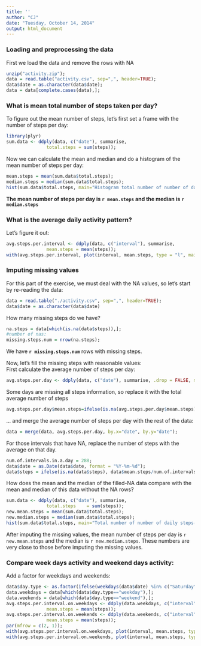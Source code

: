 ```yaml
---
title: ''
author: "CJ"
date: "Tuesday, October 14, 2014"
output: html_document
---
```


### Loading and preprocessing the data   
First we load the data and remove the rows with NA
```r
unzip("activity.zip");
data = read.table("activity.csv", sep=",", header=TRUE);  
data$date = as.character(data$date);  
data = data[complete.cases(data),];  
```  


### What is mean total number of steps taken per day?

To figure out the mean number of steps, let's first set a frame with the number of steps per day:  

```r
library(plyr)
sum.data <- ddply(data, c("date"), summarise,
               total.steps = sum(steps));
```

Now we can calculate the mean and median and do a histogram of the mean number of steps per day:  
```r
mean.steps = mean(sum.data$total.steps);
median.steps = median(sum.data$total.steps);
hist(sum.data$total.steps, main="Histogram total number of number of daily steps", xlab="daily steps", ylab="Frequency");
```

**The mean number of steps per day is `r mean.steps` and the median is `r median.steps` **



### What is the average daily activity pattern?

Let's figure it out:
```r
avg.steps.per.interval <- ddply(data, c("interval"), summarise,
               mean.steps = mean(steps));
with(avg.steps.per.interval, plot(interval, mean.steps, type = "l", main="Avg number of steps in 5-minute interval", xlab="5-minute interval", ylab="Number of steps"));
```
 

### Imputing missing values

For this part of the exercise, we must deal with the NA values, so let's start by re-reading the data:  

```r
data = read.table("./activity.csv", sep=",", header=TRUE);
data$date = as.character(data$date)
```

How many missing steps do we have?
```r
na.steps = data[which(is.na(data$steps)),];
#number of nas:
missing.steps.num = nrow(na.steps);
```
We have **`r missing.steps.num`** rows with missing steps.

Now, let's fill the missing steps with reasonable values:  
First calculate the average number of steps per day:
```r
avg.steps.per.day <- ddply(data, c("date"), summarise, .drop = FALSE, mean.steps = mean(steps));
```

Some days are missing all steps information, so replace it with the total average number of steps
```r
avg.steps.per.day$mean.steps=ifelse(is.na(avg.steps.per.day$mean.steps),mean.steps, avg.steps.per.day$mean.steps);
```
... and merge the average number of steps per day with the rest of the data:  
```r
data = merge(data, avg.steps.per.day, by.x="date", by.y="date");
```

For those intervals that have NA, replace the number of steps with the average on that day.
```r
num.of.intervals.in.a.day = 288;
data$date = as.Date(data$date, format = "%Y-%m-%d");
data$steps = ifelse(is.na(data$steps), data$mean.steps/num.of.intervals.in.a.day, data$steps);
```

How does the mean and the median of the filled-NA data compare with the mean and median of this data without the NA rows?
```r
sum.data <- ddply(data, c("date"), summarise,
               total.steps    = sum(steps));
new.mean.steps = mean(sum.data$total.steps);
new.median.steps = median(sum.data$total.steps);
hist(sum.data$total.steps, main="Total number of number of daily steps- After imputing the missing values", xlab="daily steps", ylab="Frequency");
```

After imputing the missing values, the mean number of steps per day is `r new.mean.steps` and the median is `r new.median.steps`.  These numbers are very close to those before imputing the missing values.


### Compare week days activity and weekend days activity:

Add a factor for weekdays and weekends:
```r
data$day.type <- as.factor(ifelse(weekdays(data$date) %in% c("Saturday", "Sunday" ) ,"weekend", "weekday"));
data.weekdays = data[which(data$day.type=="weekday"),];
data.weekends = data[which(data$day.type=="weekend"),];
avg.steps.per.interval.on.weekdays <- ddply(data.weekdays, c("interval"), summarise,
               mean.steps = mean(steps));
avg.steps.per.interval.on.weekends <- ddply(data.weekends, c("interval"), summarise,
               mean.steps = mean(steps));
par(mfrow = c(2, 1));
with(avg.steps.per.interval.on.weekdays, plot(interval, mean.steps, type = "l", main="Weekdays", ylab="Avg number of steps"));
with(avg.steps.per.interval.on.weekends, plot(interval, mean.steps, type = "l", main="Weekends", ylab="Avg number of steps"));
```
